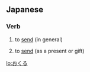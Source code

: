 ==Japanese==
===Verb===
{{ja-verb|h|rom=okuru}}
# {{ja-def|送る}} to [[send]] (in general)
# {{ja-def|贈る}} to [[send]] (as a present or gift)

[[lo:おくる]]